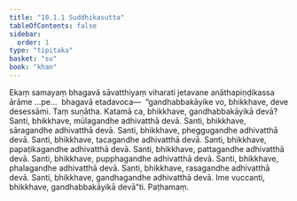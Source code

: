 ```yaml
---
title: "10.1.1 Suddhikasutta"
tableOfContents: false
sidebar:
  order: 1
type: "tipitaka"
basket: "su"
book: "khan"
---
```



<DynamicBreadcrumb />

<Division number="438" book="khan" bookNo="13" page="210">

<Paragraph number="1200" book="khan">
Ekaṃ samayaṃ bhagavā sāvatthiyaṃ viharati jetavane anāthapiṇḍikassa ārāme …pe…  bhagavā etadavoca—  “gandhabbakāyike vo, bhikkhave, deve desessāmi. Taṃ suṇātha. Katamā ca, bhikkhave, gandhabbakāyikā devā? Santi, bhikkhave, mūlagandhe adhivatthā devā. Santi, bhikkhave, sāragandhe adhivatthā devā. Santi, bhikkhave, pheggugandhe adhivatthā devā. Santi, bhikkhave, tacagandhe adhivatthā devā. Santi, bhikkhave, papaṭikagandhe adhivatthā devā. Santi, bhikkhave, pattagandhe adhivatthā devā. Santi, bhikkhave, pupphagandhe adhivatthā devā. Santi, bhikkhave, phalagandhe adhivatthā devā. Santi, bhikkhave, rasagandhe adhivatthā devā. Santi, bhikkhave, gandhagandhe adhivatthā devā. Ime vuccanti, bhikkhave, gandhabbakāyikā devā”ti.

</Paragraph>
</Division>

<Paragraph number="1201" type="center" book="khan">
Paṭhamaṃ.
</Paragraph>